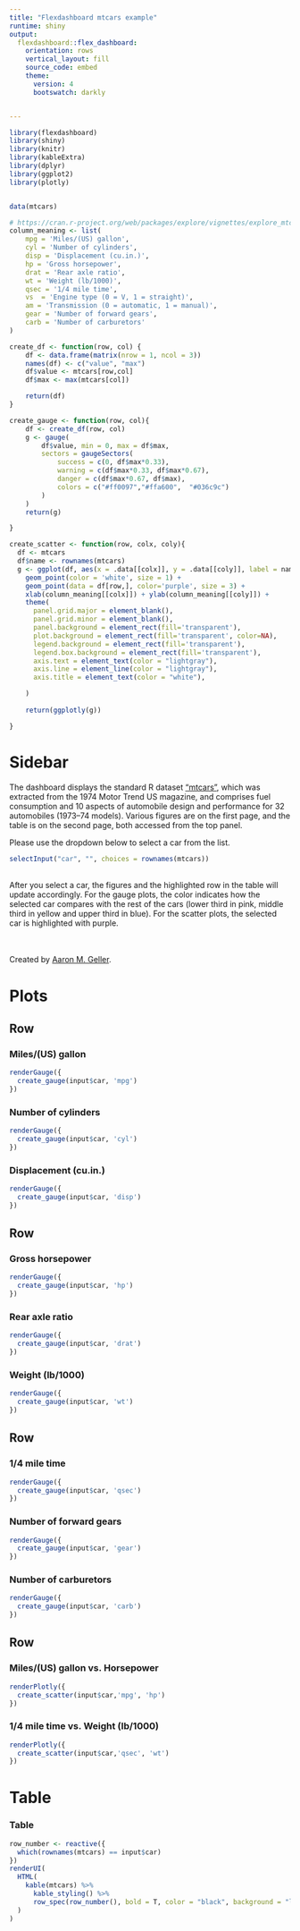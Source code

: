```yaml
---
title: "Flexdashboard mtcars example"
runtime: shiny
output: 
  flexdashboard::flex_dashboard:
    orientation: rows
    vertical_layout: fill
    source_code: embed
    theme:
      version: 4
      bootswatch: darkly


---
```


```r
library(flexdashboard)
library(shiny)
library(knitr)
library(kableExtra) 
library(dplyr)
library(ggplot2)
library(plotly)


data(mtcars)
```

```r
# https://cran.r-project.org/web/packages/explore/vignettes/explore_mtcars.html
column_meaning <- list(
    mpg = 'Miles/(US) gallon',
    cyl = 'Number of cylinders',
    disp = 'Displacement (cu.in.)',
    hp = 'Gross horsepower',
    drat = 'Rear axle ratio',
    wt = 'Weight (lb/1000)',
    qsec = '1/4 mile time',
    vs	= 'Engine type (0 = V, 1 = straight)',
    am = 'Transmission (0 = automatic, 1 = manual)',
    gear = 'Number of forward gears',
    carb = 'Number of carburetors'
)

create_df <- function(row, col) {
    df <- data.frame(matrix(nrow = 1, ncol = 3))
    names(df) <- c("value", "max")
    df$value <- mtcars[row,col]
    df$max <- max(mtcars[col])

    return(df)
}

create_gauge <- function(row, col){
    df <- create_df(row, col)
    g <- gauge(
        df$value, min = 0, max = df$max, 
        sectors = gaugeSectors(
            success = c(0, df$max*0.33),
            warning = c(df$max*0.33, df$max*0.67),
            danger = c(df$max*0.67, df$max),
            colors = c("#ff0097","#ffa600",  "#036c9c")
        )
    )  
    return(g)

}

create_scatter <- function(row, colx, coly){
  df <- mtcars
  df$name <- rownames(mtcars)
  g <- ggplot(df, aes(x = .data[[colx]], y = .data[[coly]], label = name)) +
    geom_point(color = 'white', size = 1) + 
    geom_point(data = df[row,], color='purple', size = 3) + 
    xlab(column_meaning[[colx]]) + ylab(column_meaning[[coly]]) + 
    theme(
      panel.grid.major = element_blank(), 
      panel.grid.minor = element_blank(),
      panel.background = element_rect(fill='transparent'),
      plot.background = element_rect(fill='transparent', color=NA),
      legend.background = element_rect(fill='transparent'),
      legend.box.background = element_rect(fill='transparent'),
      axis.text = element_text(color = "lightgray"),
      axis.line = element_line(color = "lightgray"),
      axis.title = element_text(color = "white"),

    )
  
    return(ggplotly(g))

}


```



Sidebar {.sidebar}
=====================================  
The dashboard displays the standard R dataset ["mtcars"](https://www.rdocumentation.org/packages/datasets/versions/3.6.2/topics/mtcars), which was extracted from the 1974 Motor Trend US magazine, and comprises fuel consumption and 10 aspects of automobile design and performance for 32 automobiles (1973--74 models). Various figures are on the first page, and the table is on the second page, both accessed from the top panel.  

Please use the dropdown below to select a car from the list. 


```r
selectInput("car", "", choices = rownames(mtcars))

```
<br/>
After you select a car, the figures and the highlighted row in the table will update accordingly.  For the gauge plots, the color indicates how the selected car compares with the rest of the cars (lower third in pink, middle third in yellow and upper third in blue).  For the scatter plots, the selected car is highlighted with purple.


<br/><br/>
Created by [Aaron M. Geller](https://faculty.wcas.northwestern.edu/aaron-geller/index.html).

Plots
=====================================  

Row {data-height=100}
------------------------------------- 

### Miles/(US) gallon
```r
renderGauge({
  create_gauge(input$car, 'mpg')
})
```

### Number of cylinders
```r
renderGauge({
  create_gauge(input$car, 'cyl')
})

```
   
### Displacement (cu.in.)
```r
renderGauge({
  create_gauge(input$car, 'disp')
})
```   




Row {data-height=100}
------------------------------------- 

### Gross horsepower
```r
renderGauge({
  create_gauge(input$car, 'hp')
})
```

### Rear axle ratio
```r
renderGauge({
  create_gauge(input$car, 'drat')
})
```
   
### Weight (lb/1000)
```r
renderGauge({
  create_gauge(input$car, 'wt')
})
```   




Row {data-height=100}
-------------------------------------

### 1/4 mile time 
```r
renderGauge({
  create_gauge(input$car, 'qsec')
})
```

### Number of forward gears 
```r
renderGauge({
  create_gauge(input$car, 'gear')
})
```
   
### Number of carburetors
```r
renderGauge({
  create_gauge(input$car, 'carb')
})
```   



Row {data-height=300}
-------------------------------------


### Miles/(US) gallon vs. Horsepower
```r
renderPlotly({
  create_scatter(input$car,'mpg', 'hp')
})

```



### 1/4 mile time vs. Weight (lb/1000)
```r
renderPlotly({
  create_scatter(input$car,'qsec', 'wt')
})

```


Table
===================================== 


### Table
```r
row_number <- reactive({
  which(rownames(mtcars) == input$car)
})
renderUI(
  HTML(
    kable(mtcars) %>%
      kable_styling() %>%
      row_spec(row_number(), bold = T, color = "black", background = "lightgray")
  )
)

```
